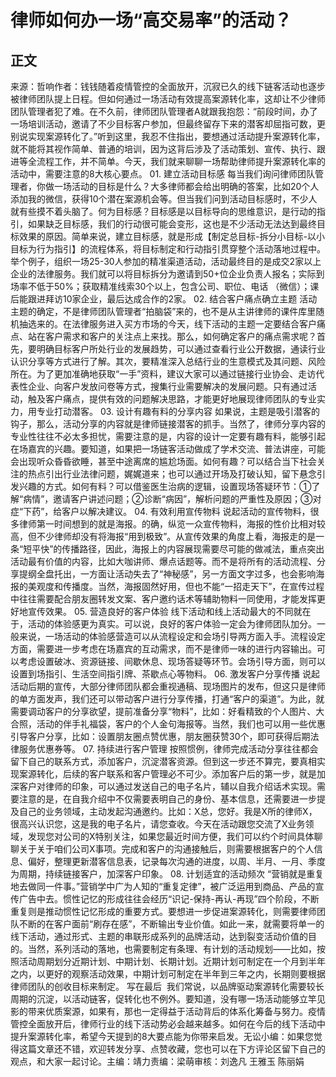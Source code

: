 # 律师如何办一场“高交易率”的活动？
## 正文
来源：哲响作者：钱钱随着疫情管控的全面放开，沉寂已久的线下链客活动也逐步被律师团队提上日程。但如何通过一场活动有效提高案源转化率，这却让不少律师团队管理者犯了难。在不久前，律师团队管理者A就跟我抱怨：“前段时间，办了一场培训活动，邀请了不少目标客户参加，但最终留存下来的潜客却屈指可数，更别说实现案源转化了。”听到这里，我忍不住指出，要想通过活动提升案源转化率，就不能将其视作简单、普通的培训，因为这背后涉及了活动策划、宣传、执行、跟进等全流程工作，并不简单。今天，我们就来聊聊一场帮助律师提升案源转化率的活动中，需要注意的8大核心要点。 01. 建立活动目标感 每当我们询问律师团队管理者，你做一场活动的目标是什么？大多律师都会给出明确的答案，比如20个人添加我的微信，获得10个潜在案源机会等。但当我们问到活动目标感时，不少人就有些摸不着头脑了。何为目标感？目标感是以目标导向的思维意识，是行动的指引，如果缺乏目标感，我们的行动很可能会变形，这也是不少活动无法达到最终目标效果的原因。简单来说，建立目标感，就是形成【制定总目标-拆分小目标-以小目标为行为指引】的流程体系，将目标制定和行动指引贯穿整个活动落地过程中。举个例子，组织一场25-30人参加的精准渠道活动，活动最终目的是成交2家以上企业的法律服务。我们就可以将目标拆分为邀请到50+位企业负责人报名；实际到场率不低于50%；获取精准线索30个以上，包含公司、职位、电话 （微信）；课后能跟进拜访10家企业，最后达成合作的2家。 02. 结合客户痛点确立主题 活动主题的确定，不是律师团队管理者“拍脑袋”来的，也不是从主讲律师的课件库里随机抽选来的。在法律服务进入买方市场的今天，线下活动的主题一定要结合客户痛点、站在客户需求和客户的关注点上来找。那么，如何确定客户的痛点需求呢？首先，要明确目标客户所处行业的发展趋势，可以通过查看行业公开数据，通读行业认识分享等方式进行了解。其次，要精准深入总结行业的生意模式及其问题、风险所在。为了更加准确地获取“一手”资料，建议大家可以通过链接行业协会、走访代表性企业、向客户发放问卷等方式，搜集行业需要解决的发展问题。只有通过活动，触及客户痛点，提供有效的问题解决思路，才能更好地展现律师团队的专业实力，用专业打动潜客。 03. 设计有趣有料的分享内容 如果说，主题是吸引潜客的钩子，那么，活动分享的内容就是律师链接潜客的抓手。当然了，律师分享内容的专业性往往不必太多担忧，需要注意的是，内容的设计一定要有趣有料，能够引起在场嘉宾的兴趣。要知道，如果把一场链客活动做成了学术交流、普法讲座，可能会出现听众昏昏欲睡，甚至中途离席的尴尬场面。如何有趣？可以结合当下社会关注的热点引出行业法律问题，娓娓道来；也可以通过开场及打破认知，留下悬念引发兴趣的方式。如何有料？可以借鉴医生治病的逻辑，设置现场答疑环节：①了解“病情”，邀请客户讲述问题；②诊断“病因”，解析问题的严重性及原因；③对症“下药”，给客户以解决建议。 04. 有效利用宣传物料 说起活动的宣传物料，很多律师第一时间想到的就是海报。的确，纵览一众宣传物料，海报的性价比相对较高，但不少律师却没有将海报“用到极致”。从宣传效果的角度上看，海报走的是一条“短平快”的传播路径，因此，海报上的内容展现需要尽可能的做减法，重点突出活动最有价值的内容，比如大咖讲师、爆点话题等。而不是将所有的活动流程、分享提纲全盘托出，一方面让活动失去了“神秘感”，另一方面文字过多，也会影响海报的美观度和传播度。当然，海报固然好用，但也不能“一招走天下”，在宣传过程中往往需要配合朋友圈转发文案、客户邀约话术等辅助物料一同使用，才能发挥更好地宣传效果。 05. 营造良好的客户体验 线下活动和线上活动最大的不同就在于，活动的体验感更为真实。可以说，良好的客户体验一定会为律师团队加分。一般来说，一场活动的体验感营造可以从流程设定和会场引导两方面入手。流程设定方面，需要进一步考虑在场嘉宾的互动需求，而不是律师一味的进行内容输出。可以考虑设置破冰、资源链接、间歇休息、现场答疑等环节。会场引导方面，则可以设置到场指引、生活空间指引牌、茶歇点心等物料。 06. 激发客户分享传播 说起活动后期的宣传，大部分律师团队都会重视通稿、现场图片的发布，但这只是律师的单方面发声，我们还可以带动客户进行分享传播，打通“客户的渠道”。为此，就需要调动客户的分享欲望，提前准备分享“物料”，比如：好看精致的个人图片、大合照，活动的伴手礼福袋，客户的个人金句海报等。当然，我们也可以用一些优惠引导客户分享，比如：设置朋友圈点赞优惠，朋友圈获赞30个，即可获得后期法律服务优惠券等。 07. 持续进行客户管理 按照惯例，律师完成活动分享往往都会留下自己的联系方式，添加客户，沉淀潜客资源。但到这一步还不算完，要真相实现案源转化，后续的客户联系和客户管理必不可少。添加客户后的第一步，就是加深客户对律师的印象，可以通过发送自己的电子名片，辅以自我介绍话术实现。需要注意的是，在自我介绍中不仅需要表明自己的身份、基本信息，还需要进一步提及自己的业务领域，主动发起沟通邀约。比如：X总，您好。我是X所的律师X，很高兴认识您，这是我的电子名片，请您查收。今天在活动跟您交流了X业务领域，发现您对公司的X特别关注，如果您最近时间方便，我们可以约个时间具体聊聊关于关于咱们公司X事项。完成和客户的沟通接触后，则需要根据客户的个人信息、偏好，整理更新潜客信息表，记录每次沟通的进度，以周、半月、一月、季度为周期，持续链接客户，加深客户印象。 08. 计划适宜的活动频次 “营销就是重复地去做同一件事。”营销学中广为人知的“重复定律”，被广泛运用到商品、产品的宣传广告中去。惯性记忆的形成往往会经历“识记-保持-再认-再现”四个阶段，不断重复则是推动惯性记忆形成的重要方式。要想进一步促进案源转化，则需要律师团队不断的在客户面前“刷存在感”，不断输出专业价值。如此一来，就需要将单一的线下活动，通过形式、主题的串联形成系列的品牌活动，达到裂变活动价值的目的。当然，系列活动的落地，也需要制定有条理、有计划的活动规划——比如，按照活动周期划分近期计划、中期计划、长期计划。近期计划可制定在一个月到半年之内，以更好的观察活动效果，中期计划可制定在半年到三年之内，长期则要根据律师团队的创收目标来制定。 写在最后  我们常说，以品牌驱动案源转化需要较长周期的沉淀，以活动链客，促转化也不例外。要知道，没有哪一场活动能够立竿见影的带来优质案源，如果有，那也一定得益于活动背后的体系化筹备与努力。疫情管控全面放开后，律师行业的线下活动势必会越来越多。如何在今后的线下活动中提升案源转化率，希望今天提到的8大要点能为你带来启发。无讼小编：如果您觉得这篇文章还不错，欢迎转发分享、点赞收藏，您也可以在下方评论区留下自己的观点，和大家一起讨论。主编：靖力责编：梁萌审核：刘逸凡 王雅玉 陈丽娟